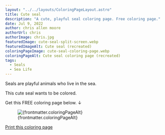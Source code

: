 ```yaml
---
layout: "../../layouts/ColoringPageLayout.astro"
title: Cute seal
description: "A cute, playful seal coloring page. Free coloring page."
date: Jul 9, 2022
author: chris allen moore
authorUrl: chris
authorImage: chris.jpg
featuredImage: cute-seal-split-screen.webp
featuredImageAlt: Cute seal (recreated)
coloringPageImage: cute-seal-coloring-page.webp
coloringPageAlt: Cute seal coloring page (recreated)
tags:
  - Seals
  - Sea Life
---
```


Seals are playful animals who live in the sea.

This cute seal wants to be colored.

Get this FREE coloring page below. ↓

<figure class="text-center mt-0">
  <img
    src={`/images/coloring-pages/${frontmatter.coloringPageImage}`}
    alt={frontmatter.coloringPageAlt}
    class="w-full"
  />
  <figcaption class="text-sm">{frontmatter.coloringPageAlt}</figcaption>
</figure>

<div class="text-center">
  <a
    target="_blank"
    href={`/images/coloring-pages/${frontmatter.coloringPageImage}/`}
    class="no-underline bg-paradiso-600 hover:bg-paradiso-700 text-white py-4 px-5 rounded-full leading-normal"
  >
    <span>Print this coloring page</span>
  </a>
</div>
